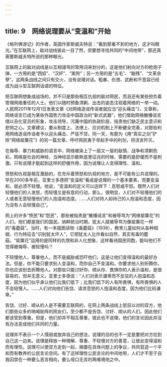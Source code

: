 ```yaml
---
---
---
```

title: 9　网络说理要从“变温和”开始
---




《格列佛游记》的作者，英国作家斯威夫特说：“看到那看不到的地方，这才叫眼光。”在互联网上，敌对战线彼此一目了然，但要想寻找共同的“中间地带”，那还真需要斯威夫特所说的那种眼光。

互联网上的敌对战线是以互相谩骂的常用词来划分的，这是他们射向对方的枪炮子弹，一方用的是“西奴”、“汉奸”、“美狗”；另一方用的是“五毛”、“脑残”、“文革余孽”。这两条战线之间只有交火，没有说理对话。粗暴、仇恨、武断和不宽容已经成为战斗型互联网话语的特征。

把互联网想象成战场的，并不只是那些相互仇视的敌对网民，而且还有某些担负着管理网络重任的人士。他们以随时预备清剿、出击的姿态注视着网络的一举一动。人民网2011年12月1日发表文章《对网络造谣传谣者就应当“迎头痛击”》，文章称，网络谣言已成为某些外国势力攻击中国政治的“新式武器”，他们借助网络散播谣言借以丑化官员的形象，攻击领导，污蔑中国的执政阶层，指责他们缺乏民主意识和悲悯之心。文章建议，要从制度上、法律上、应对机制上不断健全完善，对那些利用网络造谣传谣者予以迎头痛击、严惩不贷。同一天，有题为《用“真实之剑”铲除“网络罂粟花”》的另一篇文章，呼吁网民勇于举起手中的利剑，将流言歼灭。

在侮辱、暴力和威胁的语言中，网络被染上了一层又一层的敌情、战争和清剿色彩。网络是社会的神经，当神经显示歇斯底里征兆的时候，需要的是舒缓而不是刺激。只有说理才能起到这样的舒缓作用，因为说理让人变得理性、温和。

愤怒和仇视是相互激励的，在充斥着愤怒和仇视的地方，是不可能有公共说理的。早在2000多年前，亚里士多德把“变温和”看成是说理的一个基本要素，而要变温和，就必须不轻慢。他说，“变温和的定义可以这样下：息怒或平怒。既然人们对轻慢他们的人发怒，而轻慢又是有意的行动，那么，很明显，人们对不轻慢他们的人或者无意轻慢他们的人抱温和态度。……人们对待人如待己的人抱温和态度，因为没有人会轻慢自己”。

网上的许多“愤民”和“怨民”，那些被指责是“散播谣言”和被辱骂为“网络罂粟花”的人们，他们都是我们的国民。纳粹统治时期，犹太人就被辱骂为像罂粟花一样的“毒蘑菇”。当时，有一本插图读物《毒蘑菇》（1938），教育儿童如何从各种相貌、行为特征去“识别犹太坏人”，它把犹太人比作看似自然，其实有毒的蘑菇。“罂粟花”运用的是同样的仇恨和非人化想象，这样看待国民同胞，能叫他们不觉得被侮辱、被轻慢吗？

不轻慢他人，尊重他人，而不是威胁或恐吓他们，这是让他们变得温和的最好办法。但是，你不能只要求别人变温和，而你自己不变温和。你要求他人别折腾你，你也应该别去折腾他人。对那些只能讨好你、顺从你、畏惧你的人表示温和，是很容易的，但并无意义。亚里士多德说：“人们对表示谦卑而不反驳的人抱温和态度，因为他们似乎承认他们比我们低下；比我们低下的人有所畏惧，有所畏惧的人不会轻慢人。……人们对向他们告饶、请求息怒的人抱温和态度，因为他们比较谦卑。”

告饶、讨好、顺从的人是不需要互联网的，在网上两条战线上怒目以对的双方，他们那些众多的呐喊助阵的网友们，至少都不是告饶、讨好、顺从的人们。因此他们都该受到尊重。但是，他们却并不相互尊重，彼此也不说理，他们的言论因此并没有办法变成他们共同的力量。

说理并不表示一个人懦弱或放弃自己的想法，说理的目的也不一定是要把对方拉到自己这一边来。说理是释放一种理解、尊重、不轻慢对方的善意，让彼此变得温和而有理性。说理可以使双方走到一起，搁置在具体问题上的争议，共同营造一个平和而有教养的公民言论空间。有了这样理性公民言论的中间地带，人们才不至于自我囚禁在一种要么恶言相向，要么哑口无言的两难境地之中。